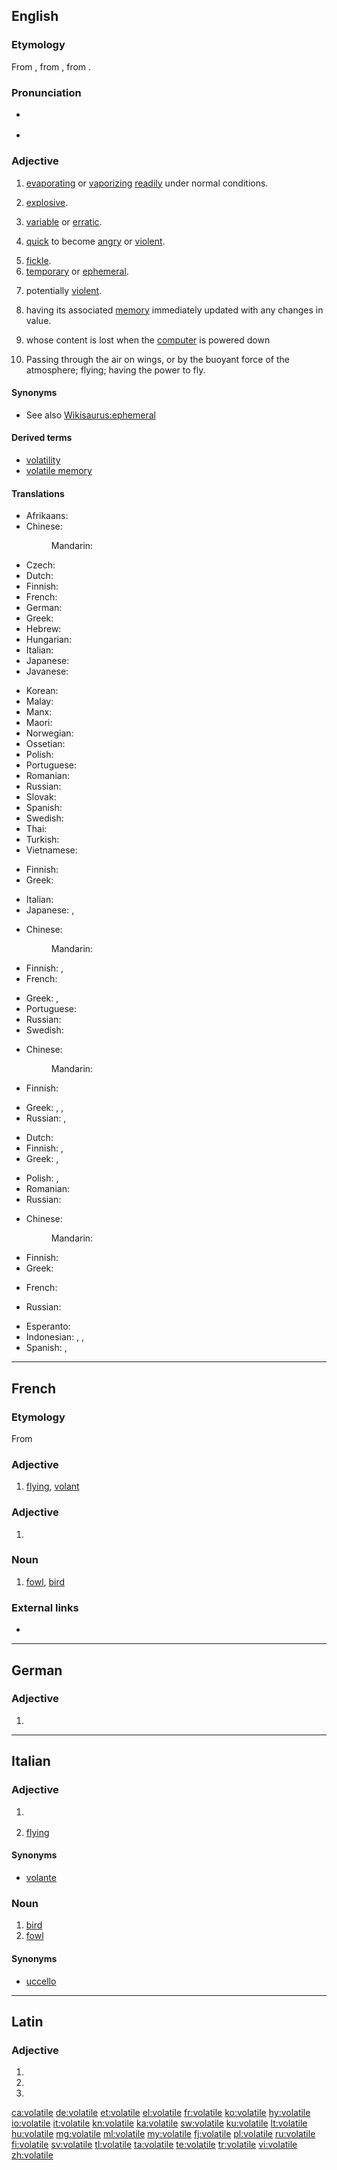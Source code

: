 ==English==
{{wikipedia}}

===Etymology===
From {{etyl|frm|en}} {{term|volatile|lang=frm}}, from {{etyl|la|en}} {{term|volātilis||flying; swift; temporary; volatile|lang=la}}, from {{term|volō||I fly|lang=la}}.

===Pronunciation===
* {{a|US}} {{IPA|/ˈvɑl.ə.tl/|/ˈvɑl.əˌtaɪ.əl/|lang=en}}
* {{a|UK}} {{IPA|/ˈvɒl.əˌtaɪ.(ə)l/|lang=en}}

===Adjective===
{{en-adj}}

# {{context|physics|lang=en}} [[evaporating]] or [[vaporizing]] [[readily]] under normal conditions.
# {{context|of a substance|informal|lang=en}} [[explosive]].
# {{context|of a price etc|lang=en}} [[variable]] or [[erratic]].
# {{context|of a person|lang=en}} [[quick]] to become [[angry]] or [[violent]].
# [[fickle]].
# [[temporary]] or [[ephemeral]].
# {{context|of a situation|lang=en}} potentially [[violent]].
# {{context|computing|of a variable|lang=en}} having its associated [[memory]] immediately updated with any changes in value.
# {{context|computing|of memory|lang=en}} whose content is lost when the [[computer]] is powered down
# {{context|obsolete|lang=en}} Passing through the air on wings, or by the buoyant force of the atmosphere; flying; having the power to fly.

====Synonyms====
* See also [[Wikisaurus:ephemeral]]

====Derived terms====
* [[volatility]]
* [[volatile memory]]

====Translations====
{{trans-top|evaporating or vaporizing readily under normal conditions}}
* Afrikaans: {{t|af|vlugtig}}
* Chinese:
*: Mandarin: {{zh-ts|易揮發的|易挥发的}}
* Czech: {{t|cs|prchavý|m}}
* Dutch: {{t+|nl|vluchtig}}
* Finnish: {{t+|fi|haihtuva}}
* French: {{t+|fr|volatil}}
* German: {{t+|de|volatil}}
* Greek: {{t+|el|πτητικός|m}}
* Hebrew: {{t+|he|נדיף|m|tr=nadif|sc=Hebr}}
* Hungarian: {{t+|hu|illékony}}
* Italian: {{t|it|volatile}}
* Japanese: {{t|ja|揮発性|tr=きはつせい, kihatsusei}}
* Javanese: {{t-needed|jv}}
{{trans-mid}}
* Korean: {{t|ko|휘발성의|tr=hwibalseong-ui}}
* Malay: {{t|ms|meruap}}
* Manx: {{t|gv|so-ghaalagh}}
* Maori: {{t|mi|tākohukohu}}
* Norwegian: {{t|no|flyktig}}
* Ossetian: {{t|os|сысгæ|sc=Cyrl}}
* Polish: {{t+|pl|ulotny|m}}
* Portuguese: {{t+|pt|volátil}}
* Romanian: {{t+|ro|volatil|m}}
* Russian: {{t+|ru|лету́чий}}
* Slovak: {{t|sk|prchavý|m}}
* Spanish: {{t|es|volátil}}
* Swedish: {{t+|sv|flyktig}}
* Thai: {{t|th|ลบเลือนได้|tr=lópleuandâi}}
* Turkish: {{t+|tr|uçucu}}
* Vietnamese: {{t-needed|vi}}
{{trans-bottom}}

{{trans-top|(informal) explosive}}
* Finnish: {{t|fi|räjähdysherkkä}}
* Greek: {{t+|el|εκρηκτικός|m}}
{{trans-mid}}
* Italian: {{t|it|volatile}}
* Japanese: {{t|ja|発破|tr=happa}}, {{qualifier|formal}} {{t+|ja|爆弾|tr=bakudan}}
{{trans-bottom}}

{{trans-top|(of a price etc) variable or erratic}}
* Chinese:
*: Mandarin: {{zh-ts|動蕩不定的|动荡不定的}}
* Finnish: {{t|fi|vaihteleva}}, {{t|fi|volatiili}}
* French: {{t+|fr|volatil}}
{{trans-mid}}
* Greek: {{t+|el|ευμετάβλητος|m}}, {{t+|el|ρευστός|m}}
* Portuguese: {{t+|pt|instável}}
* Russian: {{t+|ru|изме́нчивый}}
* Swedish: {{t|sv|volatil}}
{{trans-bottom}}

{{trans-top|fickle}}
* Chinese:
*: Mandarin: {{zh-ts|易變的|易变的}}
* Finnish: {{t|fi|häilyväinen}}
{{trans-mid}}
* Greek: {{t+|el|ευμετάβλητος|m}}, {{t+|el|επιπόλαιος|m}}, {{t+|el|άστατος|m}}
* Russian: {{t+|ru|непостоя́нный}}, {{t+|ru|изме́нчивый}}
{{trans-bottom}}

{{trans-top|temporary or ephemeral}}
* Dutch: {{t+|nl|tijdelijk}}
* Finnish: {{t|fi|häilyväinen}}, {{t|fi|lyhytkestoinen}}
* Greek: {{t+|el|προσωρινός|m}}, {{t+|el|εφήμερος|m}}
{{trans-mid}}
* Polish: {{t+|pl|ulotny|m}}, {{t|pl|nieuchwytny|m}}
* Romanian: {{t+|ro|efemer|m}}
* Russian: {{t+|ru|лету́чий}}
{{trans-bottom}}

{{trans-top|(of a situation) potentially violent}}
* Chinese:
*: Mandarin: {{zh-ts||易怒的}}
{{trans-mid}}
* Finnish: {{t|fi|epävakaa}}
* Greek: {{t+|el|εκρηκτικός|m}}
{{trans-bottom}}

{{trans-top|(computing, of memory) whose content is lost when the computer is powered down}}
* French: {{t+|fr|volatil}}
{{trans-mid}}
* Russian: {{t|ru|энергозависимый|tr=}}
{{trans-bottom}}

{{checktrans-top}}
* Esperanto: {{t-check|eo|ekflama}}
* Indonesian: {{t-check|id|[[mudah]] [[uap|menguap]]}}, {{t-check|id|[[mudah]] [[ubah|berubah]]}}, {{t+check|id|rentan}} <!-- first two entries had only the second word linked; use {{t}} if these are idiomatic -->
* Spanish: {{t-check|es|volátil}}, {{t-check|es|inestible}}
{{trans-bottom}}

----

==French==

===Etymology===
From {{etyl|la|fr}} {{term|volatilis||flying|lang=la}}

===Adjective===
{{fr-adj|mf}}

# [[flying]], [[volant]]

===Adjective===
{{head|fr|adjective form}}

# {{feminine singular of|volatil|lang=fr}}

===Noun===
{{fr-noun|m}}

# [[fowl]], [[bird]]

===External links===
* {{R:TLFi}}

----

==German==

===Adjective===
{{head|de|adjective form}}

# {{de-inflected form of|volatil}}

----

==Italian==

===Adjective===
{{it-adj|volatil|e|i}}

# {{context|chemistry|physics|lang=it}} {{l|en|volatile}}
# [[flying]]

====Synonyms====
* {{sense|flying}} [[volante]]

===Noun===
{{it-noun|m}}

# [[bird]]
# [[fowl]]

====Synonyms====
* [[uccello]]

----

==Latin==

===Adjective===
{{la-adj-form|volātile}}

# {{inflection of|volātilis||nom|n|s|lang=la}}
# {{inflection of|volātilis||acc|n|s|lang=la}}
# {{inflection of|volātilis||voc|n|s|lang=la}}

[[ca:volatile]]
[[de:volatile]]
[[et:volatile]]
[[el:volatile]]
[[fr:volatile]]
[[ko:volatile]]
[[hy:volatile]]
[[io:volatile]]
[[it:volatile]]
[[kn:volatile]]
[[ka:volatile]]
[[sw:volatile]]
[[ku:volatile]]
[[lt:volatile]]
[[hu:volatile]]
[[mg:volatile]]
[[ml:volatile]]
[[my:volatile]]
[[fj:volatile]]
[[pl:volatile]]
[[ru:volatile]]
[[fi:volatile]]
[[sv:volatile]]
[[tl:volatile]]
[[ta:volatile]]
[[te:volatile]]
[[tr:volatile]]
[[vi:volatile]]
[[zh:volatile]]